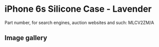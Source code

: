 
# iPhone 6s Silicone Case - Lavender

Part number, for search engines, auction websites and such: MLCV2ZM/A

## Image gallery

<div style={{ width: '100%', maxWidth: '768px' }}>
<GalleryComponent
    images={[
      {
        original: "/everysource/MLCV2.webp",
        thumbnail: "/everypreview/MLCV2.webp",
      },
      {
        original: "/everysource/MLCV2_AV1_GOLD.webp",
        thumbnail: "/everypreview/MLCV2_AV1_GOLD.webp",
      },
      {
        original: "/everysource/MLCV2_AV1_SILVER.webp",
        thumbnail: "/everypreview/MLCV2_AV1_SILVER.webp",
      },
      {
        original: "/everysource/MLCV2_AV1_SPACE_GRAY.webp",
        thumbnail: "/everypreview/MLCV2_AV1_SPACE_GRAY.webp",
      }
    ]}
  />
</div>